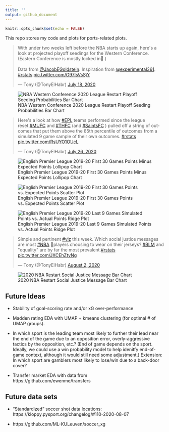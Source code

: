 ```yaml
---
title: ''
output: github_document
---
```


```r
knitr::opts_chunk$set(echo = FALSE)
```

This repo stores my code and plots for ports-related plots.

<blockquote class="twitter-tweet"><p lang="en" dir="ltr">With under two weeks left before the NBA starts up again, here&#39;s a look at projected playoff seedings for the Western Conference. (Eastern Conference is mostly locked in🥱.)<br><br>Data from <a href="https://twitter.com/JacobEGoldstein?ref_src=twsrc%5Etfw">@JacobEGoldstein</a>. Inspiration from <a href="https://twitter.com/experimental361?ref_src=twsrc%5Etfw">@experimental361</a>. <a href="https://twitter.com/hashtag/rstats?src=hash&amp;ref_src=twsrc%5Etfw">#rstats</a> <a href="https://t.co/G97IsVsSjY">pic.twitter.com/G97IsVsSjY</a></p>&mdash; Tony (@TonyElHabr) <a href="https://twitter.com/TonyElHabr/status/1284452770305781761?ref_src=twsrc%5Etfw">July 18, 2020</a></blockquote> <script async src="https://platform.twitter.com/widgets.js" charset="utf-8"></script>

![NBA Western Conference 2020 League Restart Playoff Seeding Probabilities Bar Chart](plots/nba_seed_p.png "NBA Western Conference 2020 League Restart Playoff Seeding Probabilities Bar Chart")

<blockquote class="twitter-tweet"><p lang="en" dir="ltr">Here&#39;s a look at how <a href="https://twitter.com/hashtag/EPL?src=hash&amp;ref_src=twsrc%5Etfw">#EPL</a> teams performed since the league reset.<a href="https://twitter.com/hashtag/MUFC?src=hash&amp;ref_src=twsrc%5Etfw">#MUFC</a> and <a href="https://twitter.com/hashtag/THFC?src=hash&amp;ref_src=twsrc%5Etfw">#THFC</a> (and <a href="https://twitter.com/hashtag/SaintsFC?src=hash&amp;ref_src=twsrc%5Etfw">#SaintsFC</a> ) pulled off a string of outcomes that put them above the 85th percentile of outcomes from a simulated 9 game sample of their own outcomes. <a href="https://twitter.com/hashtag/rstats?src=hash&amp;ref_src=twsrc%5Etfw">#rstats</a> <a href="https://t.co/RsUYO1OUcL">pic.twitter.com/RsUYO1OUcL</a></p>&mdash; Tony (@TonyElHabr) <a href="https://twitter.com/TonyElHabr/status/1287460387466682369?ref_src=twsrc%5Etfw">July 26, 2020</a></blockquote> <script async src="https://platform.twitter.com/widgets.js" charset="utf-8"></script>

![English Premier League 2019-20 First 30 Games Points Minus Expected Points Lollipop Chart](plots/epl_before_break_pts_minus_xpts.png "English Premier League 2019-20 First 30 Games Points Minus Expected Points Lollipop Chart")

![English Premier League 2019-20 First 30 Games Points vs. Expected Points Scatter Plot](plots/epl_before_break_pts_vs_xpts.png "English Premier League 2019-20 First 30 Games Points vs. Expected Points Scatter Plot")

![English Premier League 2019-20 Last 9 Games Simulated Points vs. Actual Points Ridge Plot](plots/epl_after_break_pts_sim.png "English Premier League 2019-20 Last 9 Games Simulated Points vs. Actual Points Ridge Plot")

<blockquote class="twitter-tweet"><p lang="en" dir="ltr">Simple and pertinent <a href="https://twitter.com/hashtag/viz?src=hash&amp;ref_src=twsrc%5Etfw">#viz</a> this week. Which social justice messages are most <a href="https://twitter.com/hashtag/NBA?src=hash&amp;ref_src=twsrc%5Etfw">#NBA</a> 🏀players choosing to wear on their jerseys? <a href="https://twitter.com/hashtag/BLM?src=hash&amp;ref_src=twsrc%5Etfw">#BLM</a> and &quot;equality&quot; are by far the most prevalent.<a href="https://twitter.com/hashtag/rstats?src=hash&amp;ref_src=twsrc%5Etfw">#rstats</a> <a href="https://t.co/JXCEhZtvNg">pic.twitter.com/JXCEhZtvNg</a></p>&mdash; Tony (@TonyElHabr) <a href="https://twitter.com/TonyElHabr/status/1289919973536616450?ref_src=twsrc%5Etfw">August 2, 2020</a></blockquote> <script async src="https://platform.twitter.com/widgets.js" charset="utf-8"></script>


![2020 NBA Restart Social Justice Message Bar Chart](plots/nba_social_justice.png "2020 NBA Restart Social Justice Message Bar Chart")

## Future Ideas

+ Stability of goal-scoring rate and/or xG over-performance

+ Madden rating EDA with UMAP + kmeans clustering (for optimal # of UMAP groups).

+ In which sport is the leading team most likely to further their lead near the end of the game due to an opposition error, overly-aggressive tactics by the opposition, etc.? (End of game depends on the sport. Ideally, we could use a win probability model to help idenitfy end-of-game context, although it would still need some adjustment.) Extension: In which sport are gamblers most likely to lose/win due to a back-door cover?

+ Transfer market EDA with data from https://github.com/ewenme/transfers

## Future data sets

+ "Standardized" soccer shot data locations: https://kloppy.pysport.org/changelog/#110-2020-08-07

+ https://github.com/ML-KULeuven/soccer_xg


